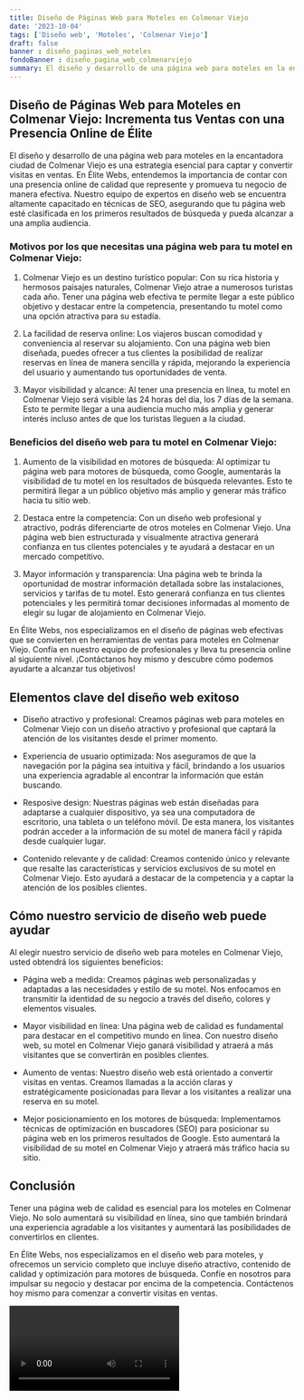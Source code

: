 ```yaml
---
title: Diseño de Páginas Web para Moteles en Colmenar Viejo
date: '2023-10-04'
tags: ['Diseño web', 'Moteles', 'Colmenar Viejo']
draft: false
banner : diseño_paginas_web_moteles
fondoBanner : diseño_pagina_web_colmenarviejo
summary: El diseño y desarrollo de una página web para moteles en la encantadora ciudad de Colmenar Viejo es una estrategia esencial para captar y convertir visitas en ventas. En Élite Webs, entendemos la importancia de contar con una presencia online de calidad que represente y promueva tu negocio de manera efectiva. Nuestro equipo de expertos en diseño web se encuentra altamente capacitado en técnicas de SEO, asegurando que tu página web esté clasificada en los primeros resultados de búsqueda y pueda alcanzar a una amplia audiencia.
---
```


## Diseño de Páginas Web para Moteles en Colmenar Viejo: Incrementa tus Ventas con una Presencia Online de Élite

El diseño y desarrollo de una página web para moteles en la encantadora ciudad de Colmenar Viejo es una estrategia esencial para captar y convertir visitas en ventas. En Élite Webs, entendemos la importancia de contar con una presencia online de calidad que represente y promueva tu negocio de manera efectiva. Nuestro equipo de expertos en diseño web se encuentra altamente capacitado en técnicas de SEO, asegurando que tu página web esté clasificada en los primeros resultados de búsqueda y pueda alcanzar a una amplia audiencia.

### Motivos por los que necesitas una página web para tu motel en Colmenar Viejo:

1. Colmenar Viejo es un destino turístico popular: Con su rica historia y hermosos paisajes naturales, Colmenar Viejo atrae a numerosos turistas cada año. Tener una página web efectiva te permite llegar a este público objetivo y destacar entre la competencia, presentando tu motel como una opción atractiva para su estadía.

2. La facilidad de reserva online: Los viajeros buscan comodidad y conveniencia al reservar su alojamiento. Con una página web bien diseñada, puedes ofrecer a tus clientes la posibilidad de realizar reservas en línea de manera sencilla y rápida, mejorando la experiencia del usuario y aumentando tus oportunidades de venta.

3. Mayor visibilidad y alcance: Al tener una presencia en línea, tu motel en Colmenar Viejo será visible las 24 horas del día, los 7 días de la semana. Esto te permite llegar a una audiencia mucho más amplia y generar interés incluso antes de que los turistas lleguen a la ciudad.

### Beneficios del diseño web para tu motel en Colmenar Viejo:

1. Aumento de la visibilidad en motores de búsqueda: Al optimizar tu página web para motores de búsqueda, como Google, aumentarás la visibilidad de tu motel en los resultados de búsqueda relevantes. Esto te permitirá llegar a un público objetivo más amplio y generar más tráfico hacia tu sitio web.

2. Destaca entre la competencia: Con un diseño web profesional y atractivo, podrás diferenciarte de otros moteles en Colmenar Viejo. Una página web bien estructurada y visualmente atractiva generará confianza en tus clientes potenciales y te ayudará a destacar en un mercado competitivo.

3. Mayor información y transparencia: Una página web te brinda la oportunidad de mostrar información detallada sobre las instalaciones, servicios y tarifas de tu motel. Esto generará confianza en tus clientes potenciales y les permitirá tomar decisiones informadas al momento de elegir su lugar de alojamiento en Colmenar Viejo.

En Élite Webs, nos especializamos en el diseño de páginas web efectivas que se convierten en herramientas de ventas para moteles en Colmenar Viejo. Confía en nuestro equipo de profesionales y lleva tu presencia online al siguiente nivel. ¡Contáctanos hoy mismo y descubre cómo podemos ayudarte a alcanzar tus objetivos!

<GifSeo />

<Cta />

## Elementos clave del diseño web exitoso

- Diseño atractivo y profesional: Creamos páginas web para moteles en Colmenar Viejo con un diseño atractivo y profesional que captará la atención de los visitantes desde el primer momento. 

- Experiencia de usuario optimizada: Nos aseguramos de que la navegación por la página sea intuitiva y fácil, brindando a los usuarios una experiencia agradable al encontrar la información que están buscando.

- Resposive design: Nuestras páginas web están diseñadas para adaptarse a cualquier dispositivo, ya sea una computadora de escritorio, una tableta o un teléfono móvil. De esta manera, los visitantes podrán acceder a la información de su motel de manera fácil y rápida desde cualquier lugar.

- Contenido relevante y de calidad: Creamos contenido único y relevante que resalte las características y servicios exclusivos de su motel en Colmenar Viejo. Esto ayudará a destacar de la competencia y a captar la atención de los posibles clientes.

## Cómo nuestro servicio de diseño web puede ayudar

Al elegir nuestro servicio de diseño web para moteles en Colmenar Viejo, usted obtendrá los siguientes beneficios:

- Página web a medida: Creamos páginas web personalizadas y adaptadas a las necesidades y estilo de su motel. Nos enfocamos en transmitir la identidad de su negocio a través del diseño, colores y elementos visuales.

- Mayor visibilidad en línea: Una página web de calidad es fundamental para destacar en el competitivo mundo en línea. Con nuestro diseño web, su motel en Colmenar Viejo ganará visibilidad y atraerá a más visitantes que se convertirán en posibles clientes.

- Aumento de ventas: Nuestro diseño web está orientado a convertir visitas en ventas. Creamos llamadas a la acción claras y estratégicamente posicionadas para llevar a los visitantes a realizar una reserva en su motel.

- Mejor posicionamiento en los motores de búsqueda: Implementamos técnicas de optimización en buscadores (SEO) para posicionar su página web en los primeros resultados de Google. Esto aumentará la visibilidad de su motel en Colmenar Viejo y atraerá más tráfico hacia su sitio.

## Conclusión

Tener una página web de calidad es esencial para los moteles en Colmenar Viejo. No solo aumentará su visibilidad en línea, sino que también brindará una experiencia agradable a los visitantes y aumentará las posibilidades de convertirlos en clientes. 

En Élite Webs, nos especializamos en el diseño web para moteles, y ofrecemos un servicio completo que incluye diseño atractivo, contenido de calidad y optimización para motores de búsqueda. Confíe en nosotros para impulsar su negocio y destacar por encima de la competencia. Contáctenos hoy mismo para comenzar a convertir visitas en ventas.

<Video />

<CtaBot job='Moteles' city='Colmenar Viejo'/>

<Gmaps query='Colmenar Viejo+españa+maps' />